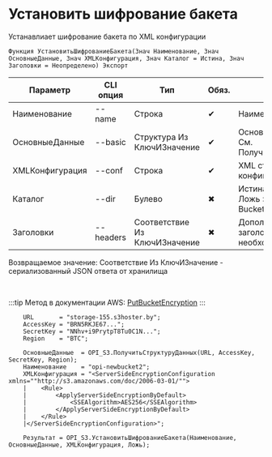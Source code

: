 ﻿---
sidebar_position: 4
---


# Установить шифрование бакета
 Устанавлиает шифрование бакета по XML конфигурации



`Функция УстановитьШифрованиеБакета(Знач Наименование, Знач ОсновныеДанные, Знач XMLКонфигурация, Знач Каталог = Истина, Знач Заголовки = Неопределено) Экспорт`

  | Параметр | CLI опция | Тип | Обяз. | Назначение |
  |-|-|-|-|-|
  | Наименование | --name | Строка | &#x2714; | Наименование бакета |
  | ОсновныеДанные | --basic | Структура Из КлючИЗначение | &#x2714; | Основные данные запроса. См. ПолучитьСтруктуруДанных |
  | XMLКонфигурация | --conf | Строка | &#x2714; | XML строка или файл конфигурации шифрования |
  | Каталог | --dir | Булево | &#x2716; | Истина > Directory Bucket, Ложь > General Purpose Bucket |
  | Заголовки | --headers | Соответствие Из КлючИЗначение | &#x2716; | Дополнительные заголовки запроса, если необходимо |

  
  Возвращаемое значение:   Соответствие Из КлючИЗначение - сериализованный JSON ответа от хранилища

<br/>

:::tip
Метод в документации AWS: [PutBucketEncryption](https://docs.aws.amazon.com/AmazonS3/latest/API/API_PutBucketEncryption.html)
:::
<br/>


```bsl title="Пример использования для 1С:Предприятие/OneScript"
    URL       = "storage-155.s3hoster.by";
    AccessKey = "BRN5RKJE67...";
    SecretKey = "NNhv+i9PrytpT8Tu0C1N...";
    Region    = "BTC";

    ОсновныеДанные  = OPI_S3.ПолучитьСтруктуруДанных(URL, AccessKey, SecretKey, Region);
    Наименование    = "opi-newbucket2";
    XMLКонфигурация = "<ServerSideEncryptionConfiguration xmlns=""http://s3.amazonaws.com/doc/2006-03-01/"">
    |    <Rule>
    |        <ApplyServerSideEncryptionByDefault>
    |            <SSEAlgorithm>AES256</SSEAlgorithm>
    |        </ApplyServerSideEncryptionByDefault>
    |    </Rule>
    |</ServerSideEncryptionConfiguration>";

    Результат = OPI_S3.УстановитьШифрованиеБакета(Наименование, ОсновныеДанные, XMLКонфигурация, Ложь);
```
    




